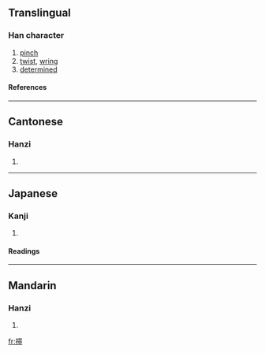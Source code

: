 {{see|拧}}

==Translingual==
===Han character===
{{Han char|rn=64|rad=手|as=14|sn=17|four=5302<sub>1</sub>|canj=手十心弓 (QJPN)}}
# [[pinch]]
# [[twist]], [[wring]]
# [[determined]]
====References====
{{Han ref|kx=0460.300|dkj=12883|dj=0810.050|hdz=31977.040|uh=64F0|ud=25840|bh=C0BE|bd=49342}}

----
==Cantonese==
===Hanzi===
{{yue-hanzi|jyut=|y=ning4, ning6}}
# {{defn|Cantonese}}

----
==Japanese==
===Kanji===
{{ja-kanji|grade=|rs=手14}}
# {{defn|Japanese}} 
====Readings====
{{ja-readings|on=[[どう]] (dō), [[にょう]] (nyō)|kun=[[みだれる]] (midareru)}}

----
==Mandarin==
===Hanzi===
{{cmn-hanzi|sim=拧|pin=[[níng]] (ning2)|wg=ning<sup>2</sup>}}
# {{defn|Mandarin}}

[[fr:擰]]